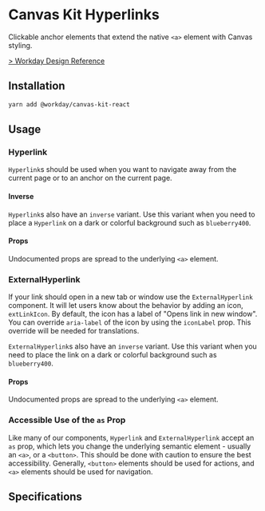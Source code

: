 


<Meta title="Components/Buttons/Hyperlink/React" />

# Canvas Kit Hyperlinks

Clickable anchor elements that extend the native `<a>` element with Canvas styling.

[> Workday Design Reference](https://design.workday.com/components/buttons/buttons)

## Installation

```sh
yarn add @workday/canvas-kit-react
```

## Usage

### Hyperlink

`Hyperlink`s should be used when you want to navigate away from the current page or to an anchor on
the current page.

<ExampleCodeBlock code={Link} />

#### Inverse

`Hyperlink`s also have an `inverse` variant. Use this variant when you need to place a `Hyperlink` on a
dark or colorful background such as `blueberry400`.

<ExampleCodeBlock code={LinkInverse} />

#### Props

Undocumented props are spread to the underlying `<a>` element.

<ArgsTable of={Hyperlink} />

### ExternalHyperlink

If your link should open in a new tab or window use the `ExternalHyperlink` component. It will let
users know about the behavior by adding an icon, `extLinkIcon`. By default, the icon has a label of
"Opens link in new window". You can override `aria-label` of the icon by using the `iconLabel`
prop. This override will be needed for translations.

<ExampleCodeBlock code={ExternalLink} />

`ExternalHyperlink`s also have an `inverse` variant. Use this variant when you need to place the link on a dark or colorful background such as `blueberry400`.

<ExampleCodeBlock code={ExternalLinkInverse} />

#### Props

Undocumented props are spread to the underlying `<a>` element.

<ArgsTable of={ExternalHyperlink} />

### Accessible Use of the `as` Prop

Like many of our components, `Hyperlink` and `ExternalHyperlink` accept an `as` prop, which lets you change the underlying
semantic element - usually an `<a>`, or a `<button>`. This should be done with caution to ensure the
best accessibility. Generally, `<button>` elements should be used for actions, and `<a>` elements
should be used for navigation.

## Specifications

<Specifications file="Hyperlink.spec.ts" name="Hyperlink" />
